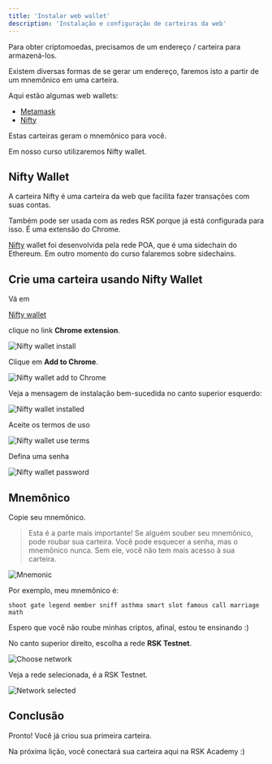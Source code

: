 ---
title: 'Instalar web wallet'
description: 'Instalação e configuração de carteiras da web'
---

Para obter criptomoedas, precisamos de um endereço / carteira para armazená-los.

Existem diversas formas de se gerar um endereço,
faremos isto a partir de um mnemônico em uma carteira.

Aqui estão algumas web wallets:

- [Metamask](https://metamask.io/)
- [Nifty](https://www.poa.network/for-users/nifty-wallet)

Estas carteiras geram o mnemônico para você.

Em nosso curso utilizaremos Nifty wallet.

## Nifty Wallet

A carteira Nifty é uma carteira da web que facilita fazer transações com suas contas.

Também pode ser usada com as redes RSK porque já está configurada para isso.
É uma extensão do Chrome.

[Nifty](https://www.poa.network/for-users/nifty-wallet) wallet
foi desenvolvida pela rede POA, que é uma sidechain do Ethereum.
Em outro momento do curso falaremos sobre sidechains.

## Crie uma carteira usando Nifty Wallet

Vá em

[Nifty wallet](https://www.poa.network/for-users/nifty-wallet)

clique no link **Chrome extension**.

![Nifty wallet install](/img/courses/dev/01/install-web-wallet/image-10.png)

Clique em **Add to Chrome**.

![Nifty wallet add to Chrome](/img/courses/dev/01/install-web-wallet/image-11.png)

Veja a mensagem de instalação bem-sucedida no canto superior esquerdo:

![Nifty wallet installed](/img/courses/dev/01/install-web-wallet/image-12.png)

Aceite os termos de uso

![Nifty wallet use terms](/img/courses/dev/01/install-web-wallet/image-13.png)

Defina uma senha

![Nifty wallet password](/img/courses/dev/01/install-web-wallet/image-14.png)

## Mnemônico

Copie seu mnemônico.

> Esta é a parte mais importante!
> Se alguém souber seu mnemônico, pode roubar sua carteira.
> Você pode esquecer a senha, mas o mnemônico nunca.
> Sem ele, você não tem mais acesso à sua carteira.

![Mnemonic](/img/courses/dev/01/install-web-wallet/image-15.png)

Por exemplo, meu mnemônico é:

```
shoot gate legend member sniff asthma smart slot famous call marriage math
```

Espero que você não roube minhas criptos, afinal, estou te ensinando :)

No canto superior direito, escolha a rede **RSK Testnet**.

![Choose network](/img/courses/dev/01/install-web-wallet/image-16.png)

Veja a rede selecionada, é a RSK Testnet.

![Network selected](/img/courses/dev/01/install-web-wallet/image-17.png)

## Conclusão

Pronto!
Você já criou sua primeira carteira.

Na próxima lição, você conectará sua carteira aqui na RSK Academy :)
